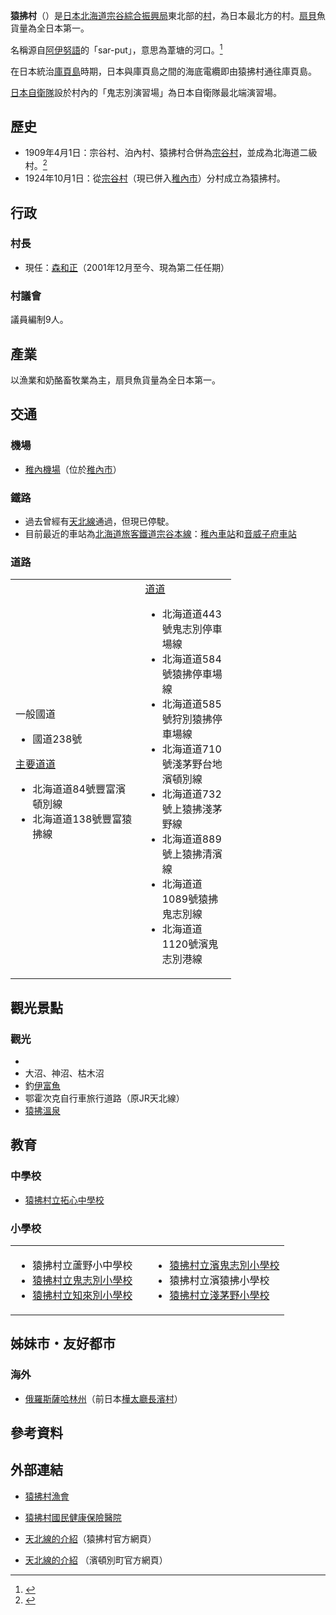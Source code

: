 {{日本町村
| 自治體名=猿拂
| 町村=村
| 圖像=[[File:Indigirka_Issue_Distress_Memorial,_Hokkaido,_Japan.jpg|240px]]
| 圖像說明=[[因迪吉爾卡號|因迪吉爾卡號]]沉船事故遇難者紀念碑
| 町村章=[[File:Symbol_of_Sarufutsu,_Hokkaido.svg|100px]]
| 日文原名=猿払村
| 平假名=さるふつむら
| 羅馬字拼音=Sarufutsu-mura
| 都道府縣=北海道
| 支廳=宗谷綜合振興局
| 郡=宗谷郡
| 編號=01511-3
| 面積=590.00
| 邊界未定=
| 人口=2,895
| 統計時間=2007年7月31日
| 自治體=[[稚內市|稚內市]]、[[豐富町|豐富町]]、[[濱頓別町|濱頓別町]]、[[幌延町|幌延町]]
| 樹=[[花楸|花楸]]
| 花=[[苔桃|苔桃]]
| 其他象徵物=村魚
| 其他象徵=[[伊富魚|伊富魚]]
| 郵遞區號=098-6292
| 所在地=宗谷郡猿拂村鬼志別西町172番地
| 電話號碼=1635-2-3131
| 外部連結=http://www.vill.sarufutsu.hokkaido.jp/
| 經度=
| 緯度=
| 地圖=[[File:Sarufutsu_in_Soya_Subprefecture.gif|250px]]
| 註記=人口：[http://www.vill.sarufutsu.hokkaido.jp/web/PD_Cont.nsf/eb3ad322058bb29749256c9b00100d2f/83983a52ba08253749256e3e0023d9d2?OpenDocument 猿拂村官方網頁]
}}
'''猿拂村'''（{{jpn|j=猿払村|hg=さるふつむら|rm=Sarufutsu mura|f=y}}）是[[日本|日本]][[北海道|北海道]][[宗谷綜合振興局|宗谷綜合振興局]]東北部的[[村|村]]，為日本最北方的村。[[扇貝|扇貝]]魚貨量為全日本第一。

名稱源自[[阿伊努語|阿伊努語]]的「sar-put」，意思為葦塘的河口。<ref>{{Cite web| publisher=猿拂村公所| title=地名的由來和歴史| url=http://www.vill.sarufutsu.hokkaido.jp/web/PD_Cont.nsf/0/B38BDDCD3C82F86949256E3E0024CC17?OpenDocument| accessdate=2007年6月1日| language=ja| deadurl=yes| archiveurl=https://web.archive.org/web/20070928033651/http://www.vill.sarufutsu.hokkaido.jp/web/PD_Cont.nsf/0/B38BDDCD3C82F86949256E3E0024CC17?OpenDocument| archivedate=2007年9月28日}}</ref>

在日本統治[[庫頁島|庫頁島]]時期，日本與庫頁島之間的海底電纜即由猿拂村通往庫頁島。

[[日本自衛隊|日本自衛隊]]設於村內的「鬼志別演習場」為日本自衛隊最北端演習場。

==歷史==
*1909年4月1日：宗谷村、泊內村、猿拂村合併為[[宗谷村|宗谷村]]，並成為北海道二級村。<ref>{{Cite web|url=http://homepage1.nifty.com/ishato/tiri/sityoson/01hokkai/01_hokkai21.htm#soya |title=市町村的變遷 - 北海道［道東・道北］ |publisher=ISSIE |accessdate=2008年7月11日 |language=ja |deadurl=yes |archiveurl=https://web.archive.org/web/20091001194212/http://homepage1.nifty.com/ishato/tiri/sityoson/01hokkai/01_hokkai21.htm |archivedate=2009年10月1日 }}</ref>
*1924年10月1日：從[[宗谷村|宗谷村]]（現已併入[[稚內市|稚內市]]）分村成立為猿拂村。

==行政==
===村長===
*現任：[[森和正|森和正]]（2001年12月至今、現為第二任任期）

===村議會===
議員編制9人。

==產業==
以漁業和奶酪畜牧業為主，扇貝魚貨量為全日本第一。

==交通==
===機場===
*[[稚內機場|稚內機場]]（位於[[稚內市|稚內市]]）

===鐵路===
*過去曾經有[[天北線|天北線]]通過，但現已停駛。
*目前最近的車站為[[北海道旅客鐵道|北海道旅客鐵道]][[宗谷本線|宗谷本線]]：[[稚內車站|稚內車站]]和[[音威子府車站|音威子府車站]]

===道路===

{| width="70%"
|-----
| valign="top" width="50%" |
;一般國道
*國道238號
;[[主要地方道|主要道道]]
*北海道道84號豐富濱頓別線
*北海道道138號豐富猿拂線 
| valign="top" |
;[[都道府縣道|道道]]
*北海道道443號鬼志別停車場線
*北海道道584號猿拂停車場線 
*北海道道585號狩別猿拂停車場線
*北海道道710號淺茅野台地濱頓別線 
*北海道道732號上猿拂淺茅野線
*北海道道889號上猿拂清濱線 
*北海道道1089號猿拂鬼志別線
*北海道道1120號濱鬼志別港線 
|}

==觀光景點==
=== 觀光 ===
*{{lang|ja|エサヌカ原生花園}}
*大沼、神沼、枯木沼
*釣[[伊富魚|伊富魚]]
*鄂霍次克自行車旅行道路（原JR天北線）
*[[猿拂溫泉|猿拂溫泉]]

==教育==
===中學校===
*[https://web.archive.org/web/20070928033618/http://www.vill.sarufutsu.hokkaido.jp/takushin.school/index.htm 猿拂村立拓心中學校]

===小學校===

{| width="90%"
|-----
| valign="top" width="50%" |
*猿拂村立蘆野小中學校
*[https://web.archive.org/web/20040629185052/http://www.vill.sarufutsu.hokkaido.jp/onishibetsu.school/index.html 猿拂村立鬼志別小學校]
*[http://www.vill.sarufutsu.hokkaido.jp/chiraibetsu.school/index.html 猿拂村立知來別小學校]{{dead link|date=2018年3月 |bot=InternetArchiveBot |fix-attempted=yes }}
| valign="top" width="50%" |
*[https://web.archive.org/web/20070928033627/http://www.vill.sarufutsu.hokkaido.jp/hamaoni.junior.school/34/newpage134.htm 猿拂村立濱鬼志別小學校]
*猿拂村立濱猿拂小學校
*[https://web.archive.org/web/20070928033701/http://www.vill.sarufutsu.hokkaido.jp/asazino.junior.school/index.html 猿拂村立淺茅野小學校]
|}

==姊妹市・友好都市==
===海外===
*{{flagicon|Russia}} [[俄羅斯|俄羅斯]][[薩哈林州|薩哈林州]]{{link-ru| 俄卓爾斯科耶|Озёрское (Сахалинская область)}}（前日本[[樺太廳|樺太廳]][[長濱村_(樺太廳)|長濱村]]）

== 參考資料 ==
{{reflist}}

==外部連結==
{{Commonscat|Sarufutsu, Hokkaido}}
*{{Ja icon}}[http://www.hotatebin.net/ 猿拂村漁會] {{Wayback|url=http://www.hotatebin.net/ |date=20210116130814 }}
*{{Ja icon}}[https://web.archive.org/web/20070906143554/http://www9.ocn.ne.jp/~kokuhohp/ 猿拂村國民健康保險醫院]
*{{Ja icon}}[https://web.archive.org/web/20070928033717/http://www.vill.sarufutsu.hokkaido.jp/web/PD_Cont.nsf/0/54AD514B2C03666849256E43002A2020?OpenDocument 天北線的介紹]（猿拂村官方網頁）
*{{Ja icon}}[http://www.town.hamatonbetsu.hokkaido.jp/tenpokusen/index.html 天北線的介紹] {{Wayback|url=http://www.town.hamatonbetsu.hokkaido.jp/tenpokusen/index.html |date=20070622183224 }}（濱頓別町官方網頁）

{{宗谷支廳}}
{{Authority control}}